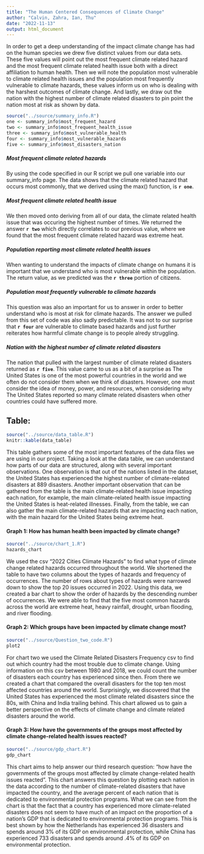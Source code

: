 ```yaml
---
title: "The Human Centered Consequences of Climate Change"
author: "Calvin, Zahra, Ian, Thu"
date: "2022-11-13"
output: html_document
---
```

In order to get a deep understanding of the impact climate change has had on the human species we drew five distinct values from our data sets. These five values will point out the most frequent climate related hazard and the most frequent climate related health issue both with a direct affiliation to human health. Then we will note the population most vulnerable to climate related health issues and the population most frequently vulnerable to climate hazards, these values inform us on who is dealing with the harshest outcomes of climate change. And lastly, we draw out the nation with the highest number of climate related disasters to pin point the nation most at risk as shown by data.  

```r
source("../source/summary_info.R")
one <- summary_info$most_frequent_hazard
two <- summary_info$most_frequent_health_issue
three <- summary_info$most_vulnerable_health
four <- summary_info$most_vulnerable_hazards
five <- summary_info$most_disasters_nation
```

##### Most frequent climate related hazards
By using the code specified in our R script we pull one variable into our summary_info page. The data shows that the climate related hazard that occurs most commonly, that we derived using the max() function, is **`r one`**. 

##### Most frequent climate related health issue
We then moved onto deriving from all of our data, the climate related health issue that was occuring the highest number of times. We returned the answer **`r two`** which directly correlates to our previous value, where we found that the most frequent climate related hazard was extreme heat. 

##### Population reporting most climate related health issues
When wanting to understand the impacts of climate change on humans it is important that we understand who is most vulnerable within the population. The return value, as we predicted was the **`r three`** portion of citizens. 

##### Population most frequently vulnerable to climate hazards
This question was also an important for us to answer in order to better understand who is most at risk for climate hazards. The answer we pulled from this set of code was also sadly predictable. It was not to our surprise that **`r four`** are vulnerable to climate based hazards and just further reiterates how harmful climate change is to people alredy struggling. 

##### Nation with the highest number of climate related disasters
The nation that pulled with the largest number of climate related disasters returned as **`r five`**. This value came to us as a bit of a surprise as The United States is one of the most powerful countries in the world and we often do not consider them when we think of disasters. However, one must consider the idea of money, power, and resources, when considering why The United States reported so many climate related disasters when other countries could have suffered more. 


## Table: 
```r
source("../source/data_table.R")
knitr::kable(data_table) 
```
This table gathers some of the most important features of the data files we are using in our project. Taking a look at the data table, we can understand how parts of our data are structured, along with several important observations. One observation is that out of the nations listed in the dataset, the United States has experienced the highest number of climate-related disasters at 889 disasters. Another important observation that can be gathered from the table is the main climate-related health issue impacting each nation, for example, the main climate-related health issue impacting the United States is heat-related illnesses. Finally, from the table, we can also gather the main climate-related hazards that are impacting each nation, with the main hazard for the United States being extreme heat.

#### Graph 1: How has human health been impacted by climate change?
```r
source("../source/chart_1.R")
hazards_chart
```

We used the csv “2022 Cities Climate Hazards” to find what type of climate change related hazards occurred throughout the world. We shortened the table to have two columns about the types of hazards and frequency of occurrences. The number of rows about types of hazards were narrowed down to show the top 20 issues occurred in 2022. Using this data, we created a bar chart to show the order of hazards by the descending number of occurrences. We were able to find that the five most common hazards across the world are extreme heat, heavy rainfall, drought, urban flooding, and river flooding. 

#### Graph 2: Which groups have been impacted by climate change most?
```r
source("../source/Question_two_code.R")
plot2
```

For chart two we used the Climate Related Disasters Frequency csv to find out which country had the most trouble due to climate change. Using information on this csv between 1980 and 2018, we could count the number of disasters each country has experienced since then. From there we created a chart that compared the overall disasters for the top ten most affected countries around the world. Surprisingly, we discovered that the United States has experienced the most climate related disasters since the 80s, with China and India trailing behind. This chart allowed us to gain a better perspective on the effects of climate change and climate related disasters around the world. 

#### Graph 3: How have the governments of the groups most affected by climate change-related health issues reacted?
```r
source("../source/gdp_chart.R")
gdp_chart
```
This chart aims to help answer our third research question: "how have the governments of the groups most affected by climate change-related health issues reacted”. This chart answers this question by plotting each nation in the data according to the number of climate-related disasters that have impacted the country, and the average percent of each nation that is dedicated to environmental protection programs. What we can see from the chart is that the fact that a country has experienced more climate-related disasters does not seem to have much of an impact on the proportion of a nation’s GDP that is dedicated to environmental protection programs. This is best shown by how the Netherlands has experienced 36 disasters and spends around 3% of its GDP on environmental protection, while China has experienced 733 disasters and spends around .4% of its GDP on environmental protection.